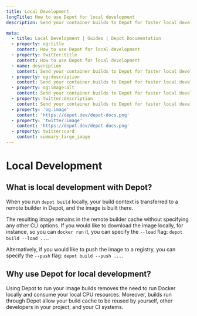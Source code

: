 ```yaml
---
title: Local Development
longTitle: How to use Depot for local development
description: Send your container builds to Depot for faster local development and share your persistent cache automatically with your colleagues.

meta:
  - title: Local Development | Guides | Depot Documentation
  - property: og:title
    content: How to use Depot for local development
  - property: twitter:title
    content: How to use Depot for local development
  - name: description
    content: Send your container builds to Depot for faster local development and share your persistent cache automatically with your colleagues.
  - property: og:description
    content: Send your container builds to Depot for faster local development and share your persistent cache automatically with your colleagues.
  - property: og:image:alt
    content: Send your container builds to Depot for faster local development and share your persistent cache automatically with your colleagues.
  - property: twitter:description
    content: Send your container builds to Depot for faster local development and share your persistent cache automatically with your colleagues.
  - property: 'og:image'
    content: 'https://depot.dev/depot-docs.png'
  - property: 'twitter:image'
    content: 'https://depot.dev/depot-docs.png'
  - property: twitter:card
    content: summary_large_image
---
```


# Local Development

## What is local development with Depot?

When you run `depot build` locally, your build context is transferred to a remote builder in Depot, and the image is built there.

The resulting image remains in the remote builder cache without specifying any other CLI options. If you would like to download the image locally, for instance, so you can `docker run` it, you can specify the `--load` flag: `depot build --load ...`.

Alternatively, if you would like to push the image to a registry, you can specify the `--push` flag: `depot build --push ...`.

## Why use Depot for local development?

Using Depot to run your image builds removes the need to run Docker locally and consume your local CPU resources. Moreover, builds run through Depot allow your build cache to be reused by yourself, other developers in your project, and your CI systems.

